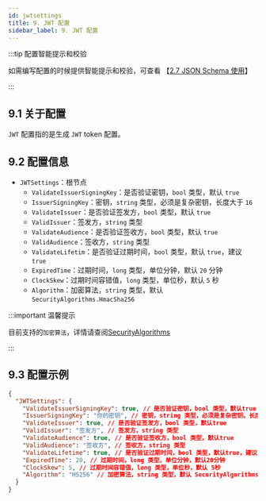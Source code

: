 ```yaml
---
id: jwtsettings
title: 9. JWT 配置
sidebar_label: 9. JWT 配置
---
```


:::tip 配置智能提示和校验

如需编写配置的时候提供智能提示和校验，可查看 【[2.7 JSON Schema 使用](../jsonschema)】

:::

## 9.1 关于配置

`JWT` 配置指的是生成 `JWT` token 配置。

## 9.2 配置信息

- `JWTSettings`：根节点
  - `ValidateIssuerSigningKey`：是否验证密钥，`bool` 类型，默认 `true`
  - `IssuerSigningKey`：密钥，`string` 类型，必须是复杂密钥，长度大于 `16`
  - `ValidateIssuer`：是否验证签发方，`bool` 类型，默认 `true`
  - `ValidIssuer`：签发方，`string` 类型
  - `ValidateAudience`：是否验证签收方，`bool` 类型，默认 `true`
  - `ValidAudience`：签收方，`string` 类型
  - `ValidateLifetim`：是否验证过期时间，`bool` 类型，默认 `true`，建议 `true`
  - `ExpiredTime`：过期时间，`long` 类型，单位分钟，默认 `20` 分钟
  - `ClockSkew`：过期时间容错值，`long` 类型，单位秒，默认 `5` 秒
  - `Algorithm`：加密算法，`string` 类型，默认 `SecurityAlgorithms.HmacSha256`

:::important 温馨提示

目前支持的`加密算法`，详情请查阅[SecurityAlgorithms](https://github.com/AzureAD/azure-activedirectory-identitymodel-extensions-for-dotnet/blob/dev/src/Microsoft.IdentityModel.Tokens/SecurityAlgorithms.cs)

:::

## 9.3 配置示例

```json showLineNumbers  {4,6,8}
{
  "JWTSettings": {
    "ValidateIssuerSigningKey": true, // 是否验证密钥，bool 类型，默认true
    "IssuerSigningKey": "你的密钥", // 密钥，string 类型，必须是复杂密钥，长度大于16
    "ValidateIssuer": true, // 是否验证签发方，bool 类型，默认true
    "ValidIssuer": "签发方", // 签发方，string 类型
    "ValidateAudience": true, // 是否验证签收方，bool 类型，默认true
    "ValidAudience": "签收方", // 签收方，string 类型
    "ValidateLifetime": true, // 是否验证过期时间，bool 类型，默认true，建议true
    "ExpiredTime": 20, // 过期时间，long 类型，单位分钟，默认20分钟
    "ClockSkew": 5, // 过期时间容错值，long 类型，单位秒，默认 5秒
    "Algorithm": "HS256" // 加密算法，string 类型，默认 SecurityAlgorithms.HmacSha256
  }
}
```
